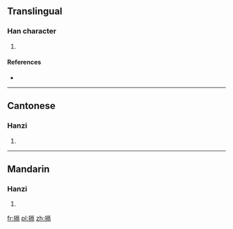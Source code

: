 ==Translingual==

===Han character===
{{Han char|rn=64|rad=手|as=10|sn=13|four=5102<sub>7</sub>|canj=手一口月 (QMRB)|ids=⿰[[扌]][[鬲]]}}

# {{defn|Han|sort=手10}}

====References====
* {{Han ref|kx=0448.250|dkj=12528|dj=0799.160|hdz=31930.040|uh=6439|ud=25657|bh=DDA6|bd=56742}}

----

==Cantonese==

===Hanzi===
{{yue-hanzi|jyut=}}

# {{defn|lang=yue|sort=手10}}

----

==Mandarin==

===Hanzi===
{{cmn-hanzi|pin=[[è]] ([[e4]])|wg=o<sup>4</sup>}}

# {{defn|lang=cmn|sort=手10}}

[[fr:搹]]
[[pl:搹]]
[[zh:搹]]